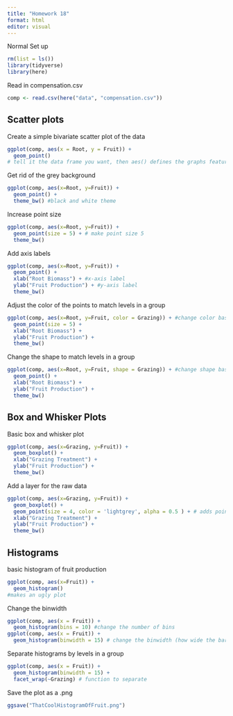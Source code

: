 ```yaml
---
title: "Homework 18"
format: html
editor: visual
---
```


Normal Set up

```r
rm(list = ls())
library(tidyverse)
library(here)
```

Read in compensation.csv

```r
comp <- read.csv(here("data", "compensation.csv"))
```

## Scatter plots

Create a simple bivariate scatter plot of the data

```r
ggplot(comp, aes(x = Root, y = Fruit)) + 
  geom_point()
# tell it the data frame you want, then aes() defines the graphs features and then add a geometric layer as the points
```

Get rid of the grey background

```r
ggplot(comp, aes(x=Root, y=Fruit)) + 
  geom_point() + 
  theme_bw() #black and white theme
```

Increase point size

```r
ggplot(comp, aes(x=Root, y=Fruit)) + 
  geom_point(size = 5) + # make point size 5
  theme_bw()
```

Add axis labels

```r
ggplot(comp, aes(x=Root, y=Fruit)) + 
  geom_point() + 
  xlab("Root Biomass") + #x-axis label 
  ylab("Fruit Production") + #y-axis label
  theme_bw()
```

Adjust the color of the points to match levels in a group

```r
ggplot(comp, aes(x=Root, y=Fruit, color = Grazing)) + #change color based on grazing
  geom_point(size = 5) + 
  xlab("Root Biomass") +
  ylab("Fruit Production") + 
  theme_bw()
```

Change the shape to match levels in a group

```r
ggplot(comp, aes(x=Root, y=Fruit, shape = Grazing)) + #change shape based on grazing
  geom_point() + 
  xlab("Root Biomass") +
  ylab("Fruit Production") + 
  theme_bw()
```

## Box and Whisker Plots

Basic box and whisker plot

```r
ggplot(comp, aes(x=Grazing, y=Fruit)) + 
  geom_boxplot() + 
  xlab("Grazing Treatment") +
  ylab("Fruit Production") + 
  theme_bw()
```

Add a layer for the raw data

```r
ggplot(comp, aes(x=Grazing, y=Fruit)) + 
  geom_boxplot() +
  geom_point(size = 4, color = 'lightgrey', alpha = 0.5 ) + # adds points to the plot
  xlab("Grazing Treatment") +
  ylab("Fruit Production") + 
  theme_bw()
```

## Histograms

basic histogram of fruit production

```r
ggplot(comp, aes(x=Fruit)) +
  geom_histogram()
#makes an ugly plot
```

Change the binwidth

```r
ggplot(comp, aes(x = Fruit)) + 
  geom_histogram(bins = 10) #change the number of bins
ggplot(comp, aes(x = Fruit)) + 
  geom_histogram(binwidth = 15) # change the binwidth (how wide the bars are)
```

Separate histograms by levels in a group

```r
ggplot(comp, aes(x = Fruit)) + 
  geom_histogram(binwidth = 15) + 
  facet_wrap(~Grazing) # function to separate
```

Save the plot as a .png

```r
ggsave("ThatCoolHistogramOfFruit.png")
```
